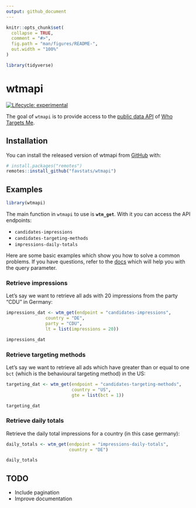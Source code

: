 ```yaml
---
output: github_document
---
```


<!-- README.md is generated from README.Rmd. Please edit that file -->

```r
knitr::opts_chunk$set(
  collapse = TRUE,
  comment = "#>",
  fig.path = "man/figures/README-",
  out.width = "100%"
)

library(tidyverse)
```

# wtmapi

<!-- badges: start -->
[![Lifecycle: experimental](https://img.shields.io/badge/lifecycle-experimental-orange.svg)](https://lifecycle.r-lib.org/articles/stages.html#experimental)
<!-- badges: end -->


The goal of `wtmapi` is to provide access to the [public data API](https://data-api.whotargets.me/docs/) of [Who Targets Me](https://whotargets.me/en/).     

## Installation

You can install the released version of wtmapi from [GitHub](https://github.com/favstats/wtmapi) with:

``` r
# install.packages("remotes")
remotes::install_github("favstats/wtmapi")
```

## Examples


```r
library(wtmapi)
```

The main function in `wtmapi` to use is **`wtm_get`**. With it you can access the API endpoints:

+ `candidates-impressions`
+ `candidates-targeting-methods`
+ `impressions-daily-totals`


Here are some basic examples which show you how to solve a common problems. If you have questions, refer to the [docs](https://data-api.whotargets.me/docs/) which will help you with the query parameter.

### Retrieve impressions

Let's say we want to retrieve all ads with 20 impressions from the party "CDU" in Germany:

```r
impressions_dat <- wtm_get(endpoint = "candidates-impressions", 
               country = "DE", 
               party = "CDU",
               lt = list(impressions = 20))

impressions_dat


```



### Retrieve targeting methods

Let's say we want to retrieve all ads which have greater than or equal to one `bct` (which is the behavioural targeting method) in the US:

```r
targeting_dat <- wtm_get(endpoint = "candidates-targeting-methods", 
                         country = "US",
                         gte = list(bct = 1))

targeting_dat

```

### Retrieve daily totals

Retrieve the daily total impressions for a country (in this case germany):


```r
daily_totals <- wtm_get(endpoint = "impressions-daily-totals", 
                        country = "DE")

daily_totals


```

## TODO

+ Include pagination
+ Improve documentation
